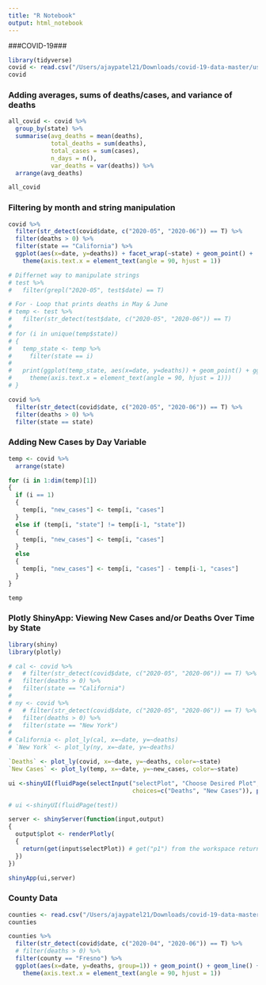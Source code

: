 ```yaml
---
title: "R Notebook"
output: html_notebook
---
```



###COVID-19###
```r
library(tidyverse)
covid <- read.csv("/Users/ajaypatel21/Downloads/covid-19-data-master/us-states.csv")
covid
```

### Adding averages, sums of deaths/cases, and variance of deaths ###
```r
all_covid <- covid %>%
  group_by(state) %>%
  summarise(avg_deaths = mean(deaths), 
            total_deaths = sum(deaths), 
            total_cases = sum(cases),
            n_days = n(), 
            var_deaths = var(deaths)) %>%
  arrange(avg_deaths)

all_covid
```

### Filtering by month and string manipulation ###
```r
covid %>% 
  filter(str_detect(covid$date, c("2020-05", "2020-06")) == T) %>%
  filter(deaths > 0) %>%
  filter(state == "California") %>%
  ggplot(aes(x=date, y=deaths)) + facet_wrap(~state) + geom_point() + 
    theme(axis.text.x = element_text(angle = 90, hjust = 1))

# Differnet way to manipulate strings 
# test %>%
#   filter(grepl("2020-05", test$date) == T)

# For - Loop that prints deaths in May & June
# temp <- test %>%
#   filter(str_detect(test$date, c("2020-05", "2020-06")) == T)
# 
# for (i in unique(temp$state))
# {
#   temp_state <- temp %>% 
#     filter(state == i) 
#   
#   print(ggplot(temp_state, aes(x=date, y=deaths)) + geom_point() + ggtitle(i) +
#     theme(axis.text.x = element_text(angle = 90, hjust = 1)))
# }
```

```r
covid %>% 
  filter(str_detect(covid$date, c("2020-05", "2020-06")) == T) %>%
  filter(deaths > 0) %>%
  filter(state == state) 
```

### Adding New Cases by Day Variable ###
```r
temp <- covid %>%
  arrange(state)

for (i in 1:dim(temp)[1])
{
  if (i == 1)
  {
    temp[i, "new_cases"] <- temp[i, "cases"]
  }
  else if (temp[i, "state"] != temp[i-1, "state"])
  {
    temp[i, "new_cases"] <- temp[i, "cases"]
  }
  else
  {
    temp[i, "new_cases"] <- temp[i, "cases"] - temp[i-1, "cases"]
  }
}

temp
```


### Plotly ShinyApp: Viewing New Cases and/or Deaths Over Time by State ###
```r
library(shiny)
library(plotly)

# cal <- covid %>% 
#   # filter(str_detect(covid$date, c("2020-05", "2020-06")) == T) %>%
#   filter(deaths > 0) %>%
#   filter(state == "California") 
# 
# ny <- covid %>% 
#   # filter(str_detect(covid$date, c("2020-05", "2020-06")) == T) %>%
#   filter(deaths > 0) %>%
#   filter(state == "New York") 
# 
# California <- plot_ly(cal, x=~date, y=~deaths)
# `New York` <- plot_ly(ny, x=~date, y=~deaths)

`Deaths` <- plot_ly(covid, x=~date, y=~deaths, color=~state)
`New Cases` <- plot_ly(temp, x=~date, y=~new_cases, color=~state)

ui <-shinyUI(fluidPage(selectInput("selectPlot", "Choose Desired Plot",
                                   choices=c("Deaths", "New Cases")), plotlyOutput("plot")))

# ui <-shinyUI(fluidPage(test))

server <- shinyServer(function(input,output)
{      
  output$plot <- renderPlotly(
  {
    return(get(input$selectPlot)) # get("p1") from the workspace returns the object p1, which is a plotly object
  })
})

shinyApp(ui,server)
```


### County Data ###
```r
counties <- read.csv("/Users/ajaypatel21/Downloads/covid-19-data-master/us-counties.csv")
counties

counties %>% 
  filter(str_detect(covid$date, c("2020-04", "2020-06")) == T) %>%
  # filter(deaths > 0) %>%
  filter(county == "Fresno") %>%
  ggplot(aes(x=date, y=deaths, group=1)) + geom_point() + geom_line() + 
    theme(axis.text.x = element_text(angle = 90, hjust = 1))
```


```r

```




